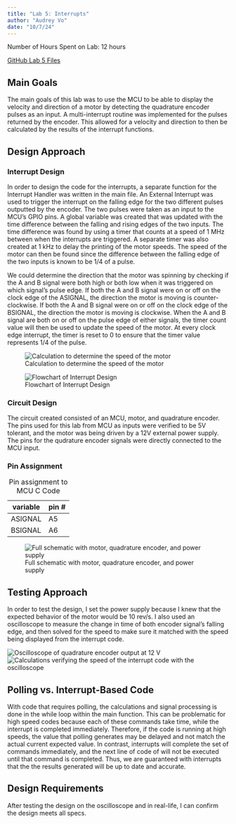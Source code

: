 ```yaml
---
title: "Lab 5: Interrupts"
author: "Audrey Vo"
date: "10/7/24"
---
```


Number of Hours Spent on Lab: 12 hours

[GitHub Lab 5 Files](https://github.com/audreyvo23/e155-lab5)

## Main Goals
The main goals of this lab was to use the MCU to be able to display the velocity and direction of a motor by detecting the quadrature encoder pulses as an input. A multi-interrupt routine was implemented for the pulses returned by the encoder. This allowed for a velocity and direction to then be calculated by the results of the interrupt functions. 

## Design Approach

### Interrupt Design
In order to design the code for the interrupts, a separate function for the Interrupt Handler was written in the main file. An External Interrupt was used to trigger the interrupt on the falling edge for the two different pulses outputted by the encoder. The two pulses were taken as an input to the MCU's GPIO pins. A global variable was created that was updated with the time difference between the falling and rising edges of the two inputs. The time difference was found by using a timer that counts at a speed of 1 MHz between when the interrupts are triggered. A separate timer was also created at 1 kHz to delay the printing of the motor speeds. The speed of the motor can then be found since the difference between the falling edge of the two inputs is known to be 1/4 of a pulse. 

We could determine the direction that the motor was spinning by checking if the A and B signal were both high or both low when it was triggered on which signal's pulse edge. If both the A and B signal were on or off on the clock edge of the ASIGNAL, the direction the motor is moving is counter-clockwise. If both the A and B signal were on or off on the clock edge of the BSIGNAL, the direction the motor is moving is clockwise. When the A and B signal are both on or off on the pulse edge of either signals, the timer count value will then be used to update the speed of the motor. At every clock edge interrupt, the timer is reset to 0 to ensure that the timer value represents 1/4 of the pulse.

![Calculation to determine the speed of the motor](images/speedcalc3.png)

![Flowchart of Interrupt Design](images/flowchart.png)


### Circuit Design
The circuit created consisted of an MCU, motor, and quadrature encoder. The pins used for this lab from MCU as inputs were verified to be 5V tolerant, and the motor was being driven by a 12V external power supply. The pins for the qudrature encoder signals were directly connected to the MCU input. 


### Pin Assignment

| variable| pin # |
|---------|:------|
| ASIGNAL |   A5  |  
| BSIGNAL |   A6  | 

  
: Pin assignment to MCU C Code

![Full schematic with motor, quadrature encoder, and power supply](images/lab5schematic.png)


## Testing Approach
In order to test the design, I set the power supply because I knew that the expected behavior of the motor would be 10 rev/s. I also used an oscilloscope to measure the change in time of both encoder signal's falling edge, and then solved for the speed to make sure it matched with the speed being displayed from the interrupt code. 

![Oscilloscope of quadrature encoder output at 12 V](images/oscilloscope.png)
![Calculations verifying the speed of the interrupt code with the oscilloscope](images/testingcalc.png)


## Polling vs. Interrupt-Based Code
With code that requires polling, the calculations and signal processing is done in the while loop within the main function. This can be problematic for high speed codes because each of these commands take time, while the interrupt is completed immediately. Therefore, if the code is running at high speeds, the value that polling generates may be delayed and not match the actual current expected value. In contrast, interrupts will complete the set of commands immediately, and the next line of code of will not be executed until that command is completed. Thus, we are guaranteed with interrupts that the the results generated will be up to date and accurate.


## Design Requirements
After testing the design on the oscilloscope and in real-life, I can confirm the design meets all specs.


